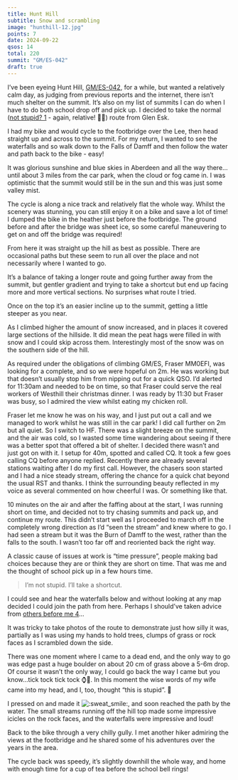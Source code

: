 ```yaml
---
title: Hunt Hill
subtitle: Snow and scrambling
image: "hunthill-12.jpg"
points: 7
date: 2024-09-22
qsos: 14
total: 220
summit: "GM/ES-042"
draft: true
---
```


I’ve been eyeing Hunt Hill, [GM/ES-042](https://sotl.as/summits/GM/ES-042), for a while, but wanted a relatively calm day, as judging from previous reports and the internet, there isn’t much shelter on the summit. It’s also on my list of summits I can do when I have to do both school drop off and pick up. I decided to take the normal ([not stupid? 1](https://reflector.sota.org.uk/t/the-thrill-of-the-hunt/30925) - again, relative! 🧑‍🔬) route from Glen Esk.

I had my bike and would cycle to the footbridge over the Lee, then head straight up and across to the summit. For my return, I wanted to see the waterfalls and so walk down to the Falls of Damff and then follow the water and path back to the bike - easy!

It was glorious sunshine and blue skies in Aberdeen and all the way there…until about 3 miles from the car park, when the cloud or fog came in. I was optimistic that the summit would still be in the sun and this was just some valley mist.




The cycle is along a nice track and relatively flat the whole way. Whilst the scenery was stunning, you can still enjoy it on a bike and save a lot of time! I dumped the bike in the heather just before the footbridge. The ground before and after the bridge was sheet ice, so some careful maneuvering to get on and off the bridge was required!

From here it was straight up the hill as best as possible. There are occasional paths but these seem to run all over the place and not necessarily where I wanted to go.

It’s a balance of taking a longer route and going further away from the summit, but gentler gradient and trying to take a shortcut but end up facing more and more vertical sections. No surprises what route I tried.

Once on the top it’s an easier incline up to the summit, getting a little steeper as you near.





As I climbed higher the amount of snow increased, and in places it covered large sections of the hillside. It did mean the peat hags were filled in with snow and I could skip across them. Interestingly most of the snow was on the southern side of the hill.

As required under the obligations of climbing GM/ES, Fraser MM0EFI, was looking for a complete, and so we were hopeful on 2m. He was working but that doesn’t usually stop him from nipping out for a quick QSO. I’d alerted for 11:30am and needed to be on time, so that Fraser could serve the real workers of Westhill their christmas dinner. I was ready by 11:30 but Fraser was busy, so I admired the view whilst eating my chicken roll.

Fraser let me know he was on his way, and I just put out a call and we managed to work whilst he was still in the car park! I did call further on 2m but all quiet. So I switch to HF. There was a slight breeze on the summit, and the air was cold, so I wasted some time wandering about seeing if there was a better spot that offered a bit of shelter. I decided there wasn’t and just got on with it. I setup for 40m, spotted and called CQ. It took a few goes calling CQ before anyone replied. Recently there are already several stations waiting after I do my first call. However, the chasers soon started and I had a nice steady stream, offering the chance for a quick chat beyond the usual RST and thanks. I think the surrounding beauty reflected in my voice as several commented on how cheerful I was. Or something like that.

10 minutes on the air and after the faffing about at the start, I was running short on time, and decided not to try chasing summits and pack up, and continue my route. This didn’t start well as I proceeded to march off in the completely wrong direction as I’d “seen the stream” and knew where to go. I had seen a stream but it was the Burn of Damff to the west, rather than the falls to the south. I wasn’t too far off and reoriented back the right way.

A classic cause of issues at work is “time pressure”, people making bad choices because they are or think they are short on time. That was me and the thought of school pick up in a few hours time.

> I’m not stupid. I’ll take a shortcut.

I could see and hear the waterfalls below and without looking at any map decided I could join the path from here. Perhaps I should’ve taken advice from [others before me 4](https://reflector.sota.org.uk/t/gm-es-042-hunt-hill-12th-september-2018/18687)…

It was tricky to take photos of the route to demonstrate just how silly it was, partially as I was using my hands to hold trees, clumps of grass or rock faces as I scrambled down the side.

There was one moment where I came to a dead end, and the only way to go was edge past a huge boulder on about 20 cm of grass above a 5-6m drop. Of course it wasn’t the only way, I could go back the way I came but you know…tick tock tick tock ⌚👀. In this moment the wise words of my wife came into my head, and I, too, thought “this is stupid”. 🤦

I pressed on and made it ![:sweat_smile:](https://reflector.sota.org.uk/images/emoji/twitter/sweat_smile.png?v=12 ":sweat_smile:"), and soon reached the path by the water. The small streams running off the hill top made some impressive icicles on the rock faces, and the waterfalls were impressive and loud!

Back to the bike through a very chilly gully. I met another hiker admiring the views at the footbridge and he shared some of his adventures over the years in the area.

The cycle back was speedy, it’s slightly downhill the whole way, and home with enough time for a cup of tea before the school bell rings!
